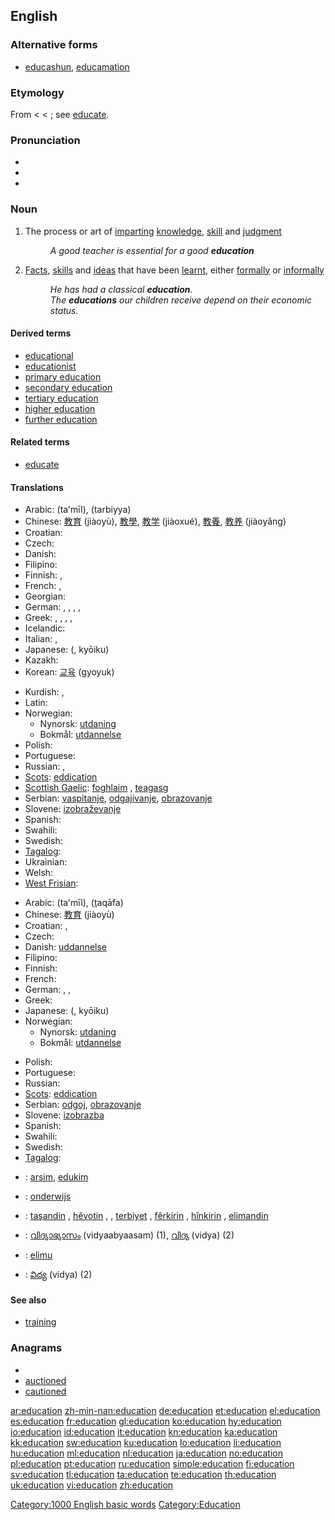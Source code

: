 {{wikipedia}}
{{also|éducation}}
==English==

===Alternative forms===
* {{qualifier|generally jocular}} [[educashun]], [[educamation]]

===Etymology===
From {{etyl|la}} {{term|educatio|ēducātiō|a breeding, bringing up, rearing}} < {{term|lang=la|educare|ēducāre|to educate}} < {{term|educere|ēducēre}}; see [[educate#Etymology|educate]].

===Pronunciation===
* {{IPA|/ɛdjuːkeɪʃn/}}
* {{audio|en-us-education.ogg|Audio (US)}}
* {{rhymes|eɪʃǝn}}

===Noun===
{{en-noun}}

# {{uncountable}} The process or art of [[imparting]] [[knowledge]], [[skill]] and [[judgment]]
#: ''A good teacher is essential for a good '''education'''''
# {{countable}} [[fact|Facts]], [[skill]]s and [[idea]]s that have been [[learnt]], either [[formally]] or [[informally]]
#: ''He has had a classical '''education'''.''
#: ''The '''educations''' our children receive depend on their economic status.''

====Derived terms====
* [[educational]]
* [[educationist]]
* [[primary education]]
* [[secondary education]]
* [[tertiary education]]
* [[higher education]]
* [[further education]]

====Related terms====
* [[educate]]

====Translations====
{{trans-top|process or art of imparting knowledge, skill and judgment}}
* Arabic: {{Arab|[[تعليم]]}} (taʻmīl), {{Arab|[[تربية]]}} (tarbiyya)
* Chinese: [[教育]] (jiàoyù), [[教學]], [[教学]] (jiàoxué), [[教養]], [[教养]] (jiàoyǎng)
* Croatian: {{t-|hr|obrazovanje|n|alt=obrazovánje}}
* Czech: {{t-|cs|vzdělávání|n}}
* Danish: {{t-|da|undervisning}}
* Filipino: {{tø|fil|edukasyon}}
* Finnish: {{t+|fi|kasvatus}}, {{t+|fi|koulutus}}
* French: {{t+|fr|éducation|f}}, {{t+|fr|enseignement}}
* Georgian: {{t|ka|განათლება|tr=ganathleba|sc=Geor|xs=Georgian}}
* German: {{t+|de|Ausbildung|f}}, {{t+|de|Erziehung|f}}, {{t+|de|Schulung|f}}, {{t+|de|Unterricht|m}}, {{t+|de|Pädagogik|f}}
* Greek: {{t+|el|εκπαίδευση|f}},  {{t+|el|παιδεία|f}},  {{t+|el|αγωγή|f}},  {{t+|el|διαπαιδαγώγηση|f}},  {{t+|el|μόρφωση|f}}
* Icelandic: {{t-|is|menntun|f}}
* Italian: {{t-|it|istruzione|f}},  {{t+|it|educazione|f}}
* Japanese: {{Jpan|[[教育]]}} ({{Jpan|[[きょういく]]}}, kyōiku)
* Kazakh: {{t|kk|оқу|tr=oqu|sc=Cyrl|xs=Kazakh}}
* Korean: [[교육]] (gyoyuk)
{{trans-mid}}
* Kurdish: {{t|ku|په‌روه‌رده‌|f|tr=[[perwerde]]|sc=ku-Arab}}, {{t|ku|زانیاری|tr=zanyari|sc=ku-Arab}}
* Latin: {{t|la|cultus|m}}
* Norwegian: {{t+|no|utdanning}}
** Nynorsk: [[utdaning]]
** Bokmål: [[utdannelse]]
* Polish: {{t-|pl|edukacja|f}}
* Portuguese: {{t+|pt|educação|f}}
* Russian: {{t+|ru|образование|n|tr=obrazovánie}}, {{t+|ru|обучение|n|tr=obučénije}}
* [[Scots]]: [[eddication]]
* [[Scottish Gaelic]]: [[foghlaim]] {{m}}, [[teagasg]] {{m}}
* Serbian: [[vaspitanje]], [[odgajivanje]], [[obrazovanje]]
* Slovene: [[izobraževanje]] {{n}}
* Spanish: {{t+|es|educación|f}}
* Swahili: {{t+|sw|elimu|xs=Swahili}}
* Swedish: {{t+|sv|utbildning|c}}
* [[Tagalog]]: {{t+|tl|edukasyon|xs=Tagalog}}
* Ukrainian: {{t|uk|освіта|f|tr=osvita|xs=Ukrainian}}
* Welsh: {{t|cy|addysg|f|xs=Welsh}}
* [[West Frisian]]: {{t-|fy|ûnderwiis|xs=West Frisian}}
{{trans-bottom}}

{{trans-top|facts, skills and ideas that have been learned, either formally or informally}}
* Arabic: {{Arab|[[تعليم]]}} (taʻmīl), {{Arab|[[ثقافة]]}} (ṯaqāfa)
* Chinese: [[教育]] (jiàoyù)
* Croatian: {{t|hr|izobrazba|f|alt=ȉzobrazba}}, {{t|hr|naobrazba|f|alt=nȁobrazba}}
* Czech: {{t-|cs|vzdělání|n}}
* Danish: [[uddannelse]]
* Filipino: {{tø|fil|edukasyon}}
* Finnish: {{t+|fi|kasvatus}}
* French: {{t+|fr|éducation|f}}
* German: {{t+|de|Bildung|f}}, {{t+|de|Schulung|f}}, {{t+|de|Aufklärung|f}}
* Greek: {{t+|el|παιδεία|f}}
* Japanese: {{Jpan|[[教育]]}} ({{Jpan|[[きょういく]]}}, kyōiku)
* Norwegian: {{t+|no|utdanning}}
** Nynorsk: [[utdaning]]
** Bokmål: [[utdannelse]]
{{trans-mid}}
* Polish: {{t+|pl|wykształcenie|n}}
* Portuguese: {{t+|pt|educação|f}}
* Russian: {{t+|ru|образование|n|tr=obrazovánie}}
* [[Scots]]: [[eddication]]
* Serbian: [[odgoj]], [[obrazovanje]]
* Slovene: [[izobrazba]] {{f}}
* Spanish: {{t+|es|educación|f}}
* Swahili: {{t+|sw|elimu|xs=Swahili}}
* Swedish: {{t+|sv|utbildning|c}}
* [[Tagalog]]: {{t+|tl|edukasyon|xs=Tagalog}}
{{trans-bottom}}

{{checktrans-top}}
* {{ttbc|Albanian}}: [[arsim]], [[edukim]]
* {{ttbc|Dutch}}: [[onderwijs]] {{n}}
* {{ttbc|Kurdish}}: [[taşandin]] {{f}}, [[hêvotin]] {{f}}, , [[terbiyet]] {{f}}, [[fêr|fêrkirin]] {{f}}, [[hîn|hînkirin]] {{f}}, [[elimandin]] {{f}}
{{trans-mid}}
* {{ttbc|Malayalam}}: [[വിദ്യാഭ്യാസം]] (vidyaabyaasam) (1),  [[വിദ്യ]] (vidya) (2)
* {{ttbc|Swahili}}: [[elimu]]
* {{ttbc|Telugu}}: [[విద్య]] (vidya) (2)
{{trans-bottom}}

====See also====
* [[training]]

===Anagrams===
* {{alphagram|acdeinotu}}
* [[auctioned#English|auctioned]]
* [[cautioned#English|cautioned]]

[[Category:1000 English basic words]]
[[Category:Education]]

[[ar:education]]
[[zh-min-nan:education]]
[[de:education]]
[[et:education]]
[[el:education]]
[[es:education]]
[[fr:education]]
[[gl:education]]
[[ko:education]]
[[hy:education]]
[[io:education]]
[[id:education]]
[[it:education]]
[[kn:education]]
[[ka:education]]
[[kk:education]]
[[sw:education]]
[[ku:education]]
[[lo:education]]
[[li:education]]
[[hu:education]]
[[ml:education]]
[[nl:education]]
[[ja:education]]
[[no:education]]
[[pl:education]]
[[pt:education]]
[[ru:education]]
[[simple:education]]
[[fi:education]]
[[sv:education]]
[[tl:education]]
[[ta:education]]
[[te:education]]
[[th:education]]
[[uk:education]]
[[vi:education]]
[[zh:education]]